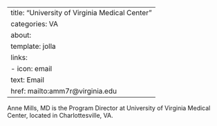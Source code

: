 
---
title: "University of Virginia Medical Center"
categories: VA
about:
  template: jolla
  links:
    - icon: email
      text: Email
      href: mailto:amm7r@virginia.edu
---

Anne Mills, MD is the Program Director at University of Virginia Medical Center, located in Charlottesville, VA. 
